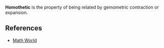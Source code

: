 '''Homothetic''' is the property of being related by gemometric contraction or expansion.  

== References ==
*[http://mathworld.wolfram.com/Homothetic.html Math World]